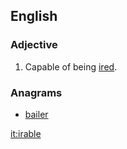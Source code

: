 ==English==

===Adjective===
{{en-adj}}

# Capable of being [[ire]]d.

===Anagrams===
* [[bailer#English|bailer]]

[[it:irable]]